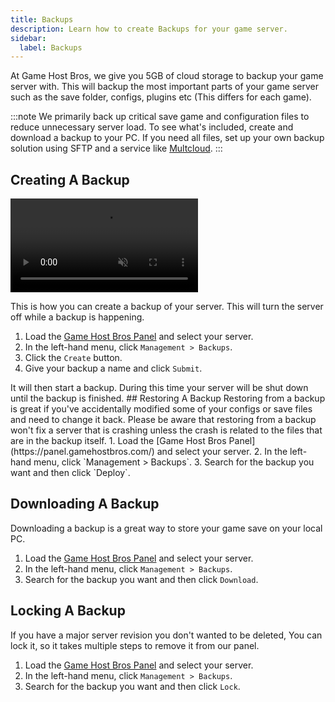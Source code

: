 ```yaml
---
title: Backups
description: Learn how to create Backups for your game server.
sidebar:
  label: Backups
---
```


At Game Host Bros, we give you 5GB of cloud storage to backup your game server with. This will backup the most important parts of your game server such as the save folder, configs, plugins etc (This differs for each game). 

:::note
We primarily back up critical save game and configuration files to reduce unnecessary server load. To see what's included, create and download a backup to your PC. If you need all files, set up your own backup solution using SFTP and a service like [Multcloud](https://www.multcloud.com/).
:::

## Creating A Backup
<video width="auto" height="auto" autoplay muted loop>
  <source src="../../../public/guide-videos/backup-no-shadow.mp4" type="video/mp4" />
  Your browser does not support the video tag.
</video>

This is how you can create a backup of your server. This will turn the server off while a backup is happening.
<Steps>
1. Load the [Game Host Bros Panel](https://panel.gamehostbros.com/) and select your server.
2. In the left-hand menu, click `Management > Backups`.
3. Click the `Create` button.
4. Give your backup a name and click `Submit`.
</Steps>
It will then start a backup. During this time your server will be shut down until the backup is finished.
<LinkCard
  title="Schedules"
  href="/getting-started/schedules/"
  description="Automate backups using schedules."
/>
## Restoring A Backup
Restoring from a backup is great if you've accidentally modified some of your configs or save files and need to change it back. Please be aware that restoring from a backup won't fix a server that is crashing unless the crash is related to the files that are in the backup itself.
<Steps>
1. Load the [Game Host Bros Panel](https://panel.gamehostbros.com/) and select your server.
2. In the left-hand menu, click `Management > Backups`.
3. Search for the backup you want and then click `Deploy`.
</Steps>

## Downloading A Backup
Downloading a backup is a great way to store your game save on your local PC.
<Steps>
1. Load the [Game Host Bros Panel](https://panel.gamehostbros.com/) and select your server.
2. In the left-hand menu, click `Management > Backups`.
3. Search for the backup you want and then click `Download`.
</Steps>

## Locking A Backup
If you have a major server revision you don't wanted to be deleted, You can lock it, so it takes multiple steps to remove it from our panel.
<Steps>
1. Load the [Game Host Bros Panel](https://panel.gamehostbros.com/) and select your server.
2. In the left-hand menu, click `Management > Backups`.
3. Search for the backup you want and then click `Lock`.
</Steps>